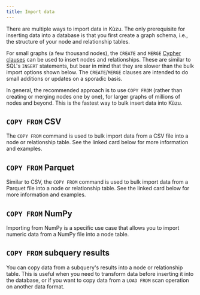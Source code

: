 ```yaml
---
title: Import data
---
```



There are multiple ways to import data in Kùzu. The only prerequisite for inserting data
into a database is that you first create a graph schema, i.e., the structure of your node and relationship tables.

For small graphs (a few thousand nodes), the `CREATE` and `MERGE` [Cypher clauses](../cypher/data-manipulation-clauses)
can be used to insert nodes and
relationships. These are similar to SQL's `INSERT` statements, but bear in mind that they are slower than the bulk import
options shown below. The `CREATE`/`MERGE` clauses are intended to do small additions or updates on a sporadic basis.

In general, the recommended approach is to use `COPY FROM` (rather than creating or
merging nodes one by one), for larger graphs of millions of nodes and beyond.
This is the fastest way to bulk insert data into Kùzu.

## `COPY FROM` CSV

The `COPY FROM` command is used to bulk import data from a CSV file into a node or relationship table.
See the linked card below for more information and examples.

<LinkCard
  title="Import CSV"
  href="/import/csv"
/>

## `COPY FROM` Parquet

Similar to CSV, the `COPY FROM` command is used to bulk import data from a Parquet file into a node or relationship table.
See the linked card below for more information and examples.

<LinkCard
  title="Import Parquet"
  href="/import/parquet"
/>

## `COPY FROM` NumPy

Importing from NumPy is a specific use case that allows you to import numeric data from a NumPy file into a node table.

<LinkCard
  title="Import NumPy"
  href="/import/npy"
/>

## `COPY FROM` subquery results

You can copy data from a subquery's results into a node or relationship table.
This is useful when you need to transform data before inserting it into the database, or if you want
to copy data from a `LOAD FROM` scan operation on another data format.

<LinkCard
  title="Import results of a query"
  href="/import/copy-from-query-results"
/>
